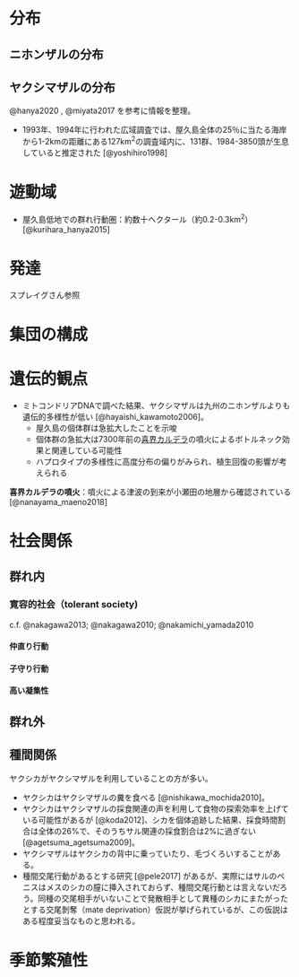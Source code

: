 # 分布
## ニホンザルの分布

## ヤクシマザルの分布
@hanya2020 , @miyata2017 を参考に情報を整理。

- 1993年、1994年に行われた広域調査では、屋久島全体の25％に当たる海岸から1-2kmの距離にある127km^2^の調査域内に、131群、1984-3850頭が生息していると推定された [@yoshihiro1998]


# 遊動域
- 屋久島低地での群れ行動圏：約数十ヘクタール（約0.2-0.3km^2^）[@kurihara_hanya2015]

# 発達
スプレイグさん参照

# 集団の構成


# 遺伝的観点
- ミトコンドリアDNAで調べた結果、ヤクシマザルは九州のニホンザルよりも遺伝的多様性が低い [@hayaishi_kawamoto2006]。
   - 屋久島の個体群は急拡大したことを示唆
   - 個体群の急拡大は7300年前の[喜界カルデラ](https://ja.wikipedia.org/wiki/%E9%AC%BC%E7%95%8C%E3%82%AB%E3%83%AB%E3%83%87%E3%83%A9)の噴火によるボトルネック効果と関連している可能性
   - ハプロタイプの多様性に高度分布の偏りがみられ、植生回復の影響が考えられる

**喜界カルデラの噴火**：噴火による津波の到来が小瀬田の地層から確認されている [@nanayama_maeno2018]

# 社会関係
## 群れ内
### 寛容的社会（tolerant society)
c.f. @nakagawa2013; @nakagawa2010; @nakamichi_yamada2010

#### 仲直り行動

#### 子守り行動

#### 高い凝集性

## 群れ外

## 種間関係
ヤクシカがヤクシマザルを利用していることの方が多い。

- ヤクシカはヤクシマザルの糞を食べる [@nishikawa_mochida2010]。
- ヤクシカはヤクシマザルの採食関連の声を利用して食物の探索効率を上げている可能性があるが [@koda2012]、シカを個体追跡した結果、採食時間割合は全体の26%で、そのうちサル関連の採食割合は2%に過ぎない [@agetsuma_agetsuma2009]。
- ヤクシマザルはヤクシカの背中に乗っていたり、毛づくろいすることがある。
- 種間交尾行動があるとする研究 [@pele2017] があるが、実際にはサルのペニスはメスのシカの膣に挿入されておらず、種間交尾行動とは言えないだろう。同種の交尾相手がいないことで発散相手として異種のシカにまたがったとする交尾剝奪（mate deprivation）仮説が挙げられているが、この仮説はある程度妥当なものと思われる。

# 季節繁殖性



